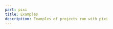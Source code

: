 ```yaml
---
part: pixi
title: Examples
description: Examples of projects run with pixi
---
```


<Cols3>
  <DocLinkCard
    link="/pixi/examples/ros2-nav2"
    title="Navigation 2"
    excerpt="Learn how to run ROS2 and Nav2"
  ></DocLinkCard>
  <DocLinkCard
    link="/pixi/examples/opencv"
    title="OpenCV"
    excerpt="Learn how to run OpenCV"
  ></DocLinkCard>
  <DocLinkCard
    link="/pixi/examples/cpp-sdl"
    title="SDL"
    excerpt="Learn how to build with CMake"
  ></DocLinkCard>
</Cols3>
